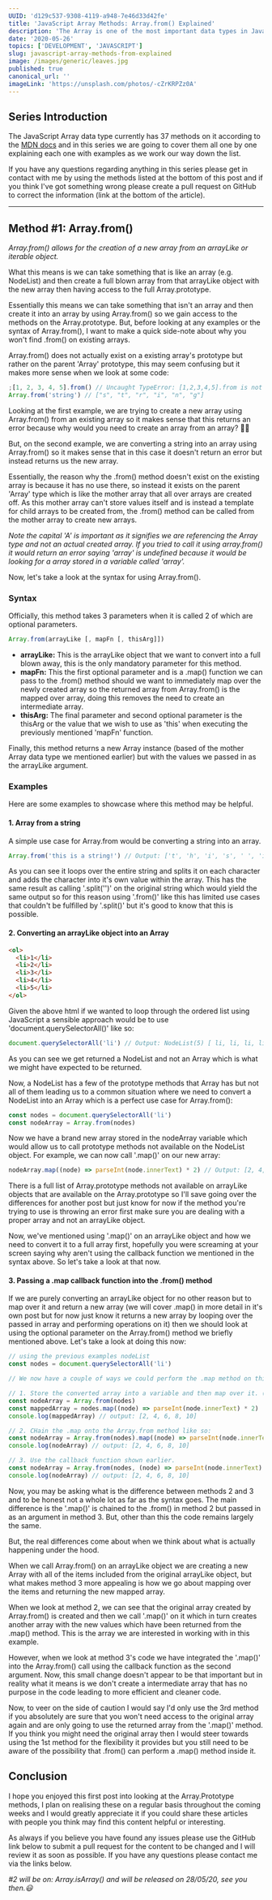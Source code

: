 ```yaml
---
UUID: 'd129c537-9308-4119-a948-7e46d33d42fe'
title: 'JavaScript Array Methods: Array.from() Explained'
description: 'The Array is one of the most important data types in JavaScript, here is everything you need to know about the Array method Array.from().'
date: '2020-05-26'
topics: ['DEVELOPMENT', 'JAVASCRIPT']
slug: javascript-array-methods-from-explained
image: /images/generic/leaves.jpg
published: true
canonical_url: ''
imageLink: 'https://unsplash.com/photos/-cZrKRPZz0A'
---
```


## Series Introduction

The JavaScript Array data type currently has 37 methods on it according to the [MDN docs](https://developer.mozilla.org/en-US/docs/Web/JavaScript/Reference/Global_Objects/Array) and in this series we are going to cover them all one by one explaining each one with examples as we work our way down the list.

If you have any questions regarding anything in this series please get in contact with me by using the methods listed at the bottom of this post and if you think I've got something wrong please create a pull request on GitHub to correct the information (link at the bottom of the article).

---

## Method #1: Array.from()

_Array.from() allows for the creation of a new array from an arrayLike or iterable object._

What this means is we can take something that is like an array (e.g. NodeList) and then create a full blown array from that arrayLike object with the new array then having access to the full Array.prototype.

Essentially this means we can take something that isn't an array and then create it into an array by using Array.from() so we gain access to the methods on the Array.prototype. But, before looking at any examples or the syntax of Array.from(), I want to make a quick side-note about why you won't find .from() on existing arrays.

Array.from() does not actually exist on a existing array's prototype but rather on the parent 'Array' prototype, this may seem confusing but it makes more sense when we look at some code:

```jsx
;[1, 2, 3, 4, 5].from() // Uncaught TypeError: [1,2,3,4,5].from is not a function
Array.from('string') // ["s", "t", "r", "i", "n", "g"]
```

Looking at the first example, we are trying to create a new array using Array.from() from an existing array so it makes sense that this returns an error because why would you need to create an array from an array? 🤷‍♂

But, on the second example, we are converting a string into an array using Array.from() so it makes sense that in this case it doesn't return an error but instead returns us the new array.

Essentially, the reason why the .from() method doesn't exist on the existing array is because it has no use there, so instead it exists on the parent 'Array' type which is like the mother array that all over arrays are created off. As this mother array can't store values itself and is instead a template for child arrays to be created from, the .from() method can be called from the mother array to create new arrays.

_Note the capital 'A' is important as it signifies we are referencing the Array type and not an actual created array. If you tried to call it using array.from() it would return an error saying 'array' is undefined because it would be looking for a array stored in a variable called 'array'._

Now, let's take a look at the syntax for using Array.from().

### Syntax

Officially, this method takes 3 parameters when it is called 2 of which are optional parameters.

```jsx
Array.from(arrayLike [, mapFn [, thisArg]])
```

- **arrayLike:** This is the arrayLike object that we want to convert into a full blown away, this is the only mandatory parameter for this method.
- **mapFn:** This the first optional parameter and is a .map() function we can pass to the .from() method should we want to immediately map over the newly created array so the returned array from Array.from() is the mapped over array, doing this removes the need to create an intermediate array.
- **thisArg:** The final parameter and second optional parameter is the thisArg or the value that we wish to use as 'this' when executing the previously mentioned 'mapFn' function.

Finally, this method returns a new Array instance (based of the mother Array data type we mentioned earlier) but with the values we passed in as the arrayLike argument.

### Examples

Here are some examples to showcase where this method may be helpful.

#### 1. Array from a string

A simple use case for Array.from would be converting a string into an array.

```jsx
Array.from('this is a string!') // Output: ['t', 'h', 'i', 's', ' ', 'i', 's', ' ', 'a', ' ', 's', 't', 'r', 'i', 'n', 'g', '!']
```

As you can see it loops over the entire string and splits it on each character and adds the character into it's own value within the array. This has the same result as calling '.split('')' on the original string which would yield the same output so for this reason using '.from()' like this has limited use cases that couldn't be fulfilled by '.split()' but it's good to know that this is possible.

#### 2. Converting an arrayLike object into an Array

```html
<ol>
  <li>1</li>
  <li>2</li>
  <li>3</li>
  <li>4</li>
  <li>5</li>
</ol>
```

Given the above html if we wanted to loop through the ordered list using JavaScript a sensible approach would be to use 'document.querySelectorAll()' like so:

```jsx
document.querySelectorAll('li') // Output: NodeList(5) [ li, li, li, li, li ]
```

As you can see we get returned a NodeList and not an Array which is what we might have expected to be returned.

Now, a NodeList has a few of the prototype methods that Array has but not all of them leading us to a common situation where we need to convert a NodeList into an Array which is a perfect use case for Array.from():

```jsx
const nodes = document.querySelectorAll('li')
const nodeArray = Array.from(nodes)
```

Now we have a brand new array stored in the nodeArray variable which would allow us to call prototype methods not available on the NodeList object. For example, we can now call '.map()' on our new array:

```jsx
nodeArray.map((node) => parseInt(node.innerText) * 2) // Output: [2, 4, 6, 8, 10]
```

There is a full list of Array.prototype methods not available on arrayLike objects that are available on the Array.prototype so I'll save going over the differences for another post but just know for now if the method you're trying to use is throwing an error first make sure you are dealing with a proper array and not an arrayLike object.

Now, we've mentioned using '.map()' on an arrayLike object and how we need to convert it to a full array first, hopefully you were screaming at your screen saying why aren't using the callback function we mentioned in the syntax above. So let's take a look at that now.

#### 3. Passing a .map callback function into the .from() method

If we are purely converting an arrayLike object for no other reason but to map over it and return a new array (we will cover .map() in more detail in it's own post but for now just know it returns a new array by looping over the passed in array and performing operations on it) then we should look at using the optional parameter on the Array.from() method we briefly mentioned above. Let's take a look at doing this now:

```jsx
// using the previous examples nodeList
const nodes = document.querySelectorAll('li')

// We now have a couple of ways we could perform the .map method on this arrayLike object.

// 1. Store the converted array into a variable and then map over it. (What we did above).
const nodeArray = Array.from(nodes)
const mappedArray = nodes.map((node) => parseInt(node.innerText) * 2)
console.log(mappedArray) // output: [2, 4, 6, 8, 10]

// 2. CHain the .map onto the Array.from method like so:
const nodeArray = Array.from(nodes).map((node) => parseInt(node.innerText) * 2)
console.log(nodeArray) // output: [2, 4, 6, 8, 10]

// 3. Use the callback function shown earlier.
const nodeArray = Array.from(nodes, (node) => parseInt(node.innerText) * 2)
console.log(nodeArray) // output: [2, 4, 6, 8, 10]
```

Now, you may be asking what is the difference between methods 2 and 3 and to be honest not a whole lot as far as the syntax goes. The main difference is the '.map()' is chained to the .from() in method 2 but passed in as an argument in method 3. But, other than this the code remains largely the same.

But, the real differences come about when we think about what is actually happening under the hood.

When we call Array.from() on an arrayLike object we are creating a new Array with all of the items included from the original arrayLike object, but what makes method 3 more appealing is how we go about mapping over the items and returning the new mapped array.

When we look at method 2, we can see that the original array created by Array.from() is created and then we call '.map()' on it which in turn creates another array with the new values which have been returned from the .map() method. This is the array we are interested in working with in this example.

However, when we look at method 3's code we have integrated the '.map()' into the Array.from() call using the callback function as the second argument. Now, this small change doesn't appear to be that important but in reality what it means is we don't create a intermediate array that has no purpose in the code leading to more efficient and cleaner code.

Now, to veer on the side of caution I would say I'd only use the 3rd method if you absolutely are sure that you won't need access to the original array again and are only going to use the returned array from the '.map()' method. If you think you might need the original array then I would steer towards using the 1st method for the flexibility it provides but you still need to be aware of the possibility that .from() can perform a .map() method inside it.

## Conclusion

I hope you enjoyed this first post into looking at the Array.Prototype methods, I plan on realising these on a regular basis throughout the coming weeks and I would greatly appreciate it if you could share these articles with people you think may find this content helpful or interesting.

As always if you believe you have found any issues please use the GitHub link below to submit a pull request for the content to be changed and I will review it as soon as possible. If you have any questions please contact me via the links below.

_#2 will be on: Array.isArray() and will be released on 28/05/20, see you then.😃_
